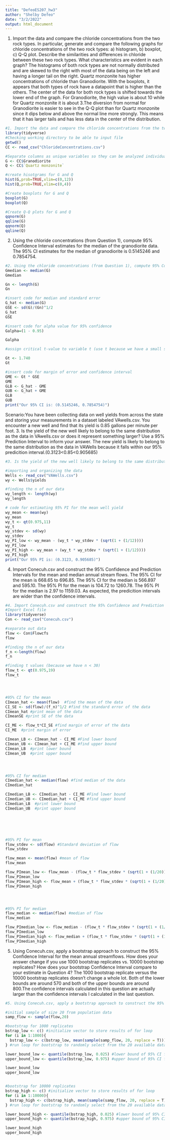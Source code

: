 ```yaml
---
title: "DefeoES207_hw3"
author: "Shelby Defeo"
date: "3/2/2022"
output: html_document
---
```

1. Import the data and compare the chloride concentrations from the two rock types. In particular, generate and compare the following graphs for chloride concentrations of the two rock types: a) histogram, b) boxplot, c) Q-Q plot. Describe the similarities and differences in chloride between these two rock types. What characteristics are evident in each graph?
The histograms of both rock types are not normally distributed and are skewed to the right with most of the data being on the left and having a longer tail on the right. Quartz monzonite has higher concentrations of chloride than Granodiorite. With the boxplots, it appears that both types of rock have a datapoint that is higher than the others. The center of the data for both rock types is shifted towards the lower end of the graph. For Granodiorite, the high value is about 10 while for Quartz monzonite it is about 3.The diversion from normal for Granodiorite is easier to see in the Q-Q plot than for Quartz monzonite since it dips below and above the normal line more strongly. This means that it has larger tails and has less data in the center of the distribution.

```r
#1. Import the data and compare the chloride concentrations from the two rock types. In particular, generate and compare the following graphs for chloride concentrations of the two rock types: a) histogram, b) boxplot, c) Q-Q plot. Describe the similarities and differences in chloride between these two rock types. What characteristics are evident in each graph?
library(tidyverse)
#Checking working directory to be able to input file
getwd()
CC <- read_csv("ChlorideConcentrations.csv")

#Separate columns as unique variables so they can be analyzed individually
G <- CC$Granodiorite
Q <- CC$`Quartz monzonite`

#create hisotgrams for G and Q
hist(G,prob=TRUE,xlim=c(0,12))
hist(Q,prob=TRUE,xlim=c(0,4))

#Create boxplots for G and Q
boxplot(G)
boxplot(Q)

#Create Q-Q plots for G and Q
qqnorm(G)
qqline(G)
qqnorm(Q)
qqline(Q)
```

2. Using the chloride concentrations (from Question 1), compute 95% Confidence Interval estimates for the median of the granodiorite data.
The 95% CI estimates for the median of granodiorite is 0.5145246 and 0.7854754.

```r
#2. Using the chloride concentrations (from Question 1), compute 95% Confidence Interval estimates for the median of the granodiorite data.
Gmedian <- median(G)
Gmedian 

Gn <- length(G)
Gn

#insert code for median and standard error
G_hat <- median(G)
GSE <- sd(G)/(Gn)^1/2
G_hat
GSE

#insert code for alpha value for 95% confidence
Galpha=(1 - 0.95)

Galpha

#assign critical t-value to variable t (use t because we have a small sample size of 18 [which is less than 30])

Gt <- 1.740
Gt

#insert code for margin of error and confidence interval 
GME <- Gt * GSE
GME
GLB <- G_hat - GME
GUB <- G_hat + GME
GLB 
GUB
print("Our 95% CI is: (0.5145246, 0.7854754)")
```
Scenario:You have been collecting data on well yields from across the state and storing your measurements in a dataset labeled VAwells.csv. You encounter a new well and find that its yield is 0.85 gallons per minute per foot.
3. Is the yield of the new well likely to belong to the same distribution as the data in VAwells.csv or does it represent something larger? Use a 95% Prediction Interval to inform your answer.
The new yield is likely to belong to the same distribution as the data in VAWells because it falls within our 95% predicition interval.(0.3123<0.85<0.905685)

```r
#3. Is the yield of the new well likely to belong to the same distribution as the data in VAwells.csv or does it represent something larger? Use a 95% Prediction Interval to inform your answer.

#importing and organizing the data
Wells <- read_csv("VAWells.csv")
wy <- Wells$yields

#finding the n of our data
wy_length <- length(wy)
wy_length

# code for estimating 95% PI for the mean well yield
wy_mean <- mean(wy)
wy_mean
wy_t <- qt(0.975,11)
wy_t
wy_stdev <- sd(wy)
wy_stdev
wy_PI_low <- wy_mean - (wy_t * wy_stdev * (sqrt(1 + (1/12))))
wy_PI_low
wy_PI_high <- wy_mean + (wy_t * wy_stdev * (sqrt(1 + (1/12))))
wy_PI_high
print("Our 95% PI is: (0.3123, 0.905685)")
```



4. Import Conecuh.csv and construct the 95% Confidence and Prediction Intervals for the mean and median annual stream flows.
The 95% CI for the mean is 668.65 to 696.85. The 95% CI for the median is 566.897 and 595.10. The 95% PI for the mean is 104.72 to 1260.78. The 95% PI for the median is 2.97 to 1159.03. As expected, the predicition intervals are wider than the confidence intervals.
```r
#4. Import Conecuh.csv and construct the 95% Confidence and Prediction Intervals for the mean and median annual stream flows.
#Import Excel file
library(tidyverse)
Con <- read_csv("Conecuh.csv")

#separate out data
flow <- Con$Flowcfs
flow

#finding the n of our data
f_n <-length(flow)
f_n

#finding t values (because we have n < 30)
flow_t <- qt(0.975,19)
flow_t




#95% CI for the mean
CImean_hat <- mean(flow)  #find the mean of the data
CI_SE <- sd(flow)/(f_n)^1/2 #find the standard error of the data
CImean_hat #print mean of the data
CImeanSE #print SE of the data

CI_ME <- flow_t*CI_SE #find margin of error of the data
CI_ME  #print margin of error

CImean_LB <- CImean_hat - CI_ME #Find lower bound
CImean_UB <- CImean_hat + CI_ME #find upper bound
CImean_LB  #print lower bound
CImean_UB  #print upper bound




#95% CI for median
CImedian_hat <- median(flow) #find median of the data
CImedian_hat

CImedian_LB <- CImedian_hat - CI_ME #Find lower bound
CImedian_UB <- CImedian_hat + CI_ME #find upper bound
CImedian_LB  #print lower bound
CImedian_UB  #print upper bound






#95% PI for mean
flow_stdev <- sd(flow) #Standard deviation of flow
flow_stdev

flow_mean <- mean(flow) #mean of flow
flow_mean

flow_PImean_low <- flow_mean - (flow_t * flow_stdev * (sqrt(1 + (1/20)))) #lower bound of mean PI
flow_PImean_low
flow_PImean_high <- flow_mean + (flow_t * flow_stdev * (sqrt(1 + (1/20)))) #upper bound of mean PI
flow_PImean_high




#95% PI for median
flow_median <- median(flow) #median of flow
flow_median

flow_PImedian_low <- flow_median - (flow_t * flow_stdev * (sqrt(1 + (1/20)))) #lower bound of median PI
flow_PImedian_low
flow_PImedian_high <- flow_median + (flow_t * flow_stdev * (sqrt(1 + (1/20)))) #upper bound of median PI
flow_PImedian_high
```


5. Using Conecuh.csv, apply a bootstrap approach to construct the 95% Confidence Interval for the mean annual streamflows. How does your answer change if you use 1000 bootstrap replicates vs. 10000 bootstrap replicates? How does your bootstrap Confidence Interval compare to your estimate in Question 4?
The 1000 bootstrap replicate versus the 10000 bootstrap replicates doesn't change a whole lot. Both of the lower bounds are around 570 and both of the upper bounds are around 800.The confidence intervals calculated in this question are actually larger than the confidence intervals I calculated in the last question.
```r
#5. Using Conecuh.csv, apply a bootstrap approach to construct the 95% Confidence Interval for the mean annual streamflows. How does your answer change if you use 1000 bootstrap replicates vs. 10000 bootstrap replicates? How does your bootstrap Confidence Interval compare to your estimate in Question 4?

#initial sample of size 20 from population data
samp_flow <- sample(flow,20)

#bootstrap for 1000 replicates
bstrap_low <- c() #initialize vector to store results of for loop
for (i in 1:1000){
  bstrap_low <- c(bstrap_low, mean(sample(samp_flow, 20, replace = T)))
} #run loop for bootstrap to randomly select from the 20 available data points 1000 times

lower_bound_low <- quantile(bstrap_low, 0.025) #lower bound of 95% CI for bootstrap
upper_bound_low <- quantile(bstrap_low, 0.975) #upper bound of 95% CI for bootstrap

lower_bound_low
upper_bound_low


#bootstrap for 10000 replicates
bstrap_high <- c() #initialize vector to store results of for loop
for (i in 1:10000){
  bstrap_high <- c(bstrap_high, mean(sample(samp_flow, 20, replace = T)))
} #run loop for bootstrap to randomly select from the 20 available data points 10000 times

lower_bound_high <- quantile(bstrap_high, 0.025) #lower bound of 95% CI for bootstrap
upper_bound_high <- quantile(bstrap_high, 0.975) #upper bound of 95% CI for bootstrap

lower_bound_high
upper_bound_high
```

